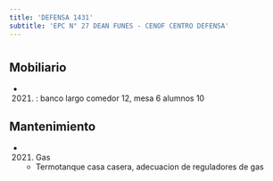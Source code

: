 ```yaml
---
title: 'DEFENSA 1431'
subtitle: 'EPC N° 27 DEAN FUNES - CENOF CENTRO DEFENSA'
---
```


#


## Mobiliario

*  (2021) : banco largo comedor 12, mesa 6 alumnos 10 





## Mantenimiento

*  (2021) Gas 
    + Termotanque casa casera, adecuacion de reguladores de gas



